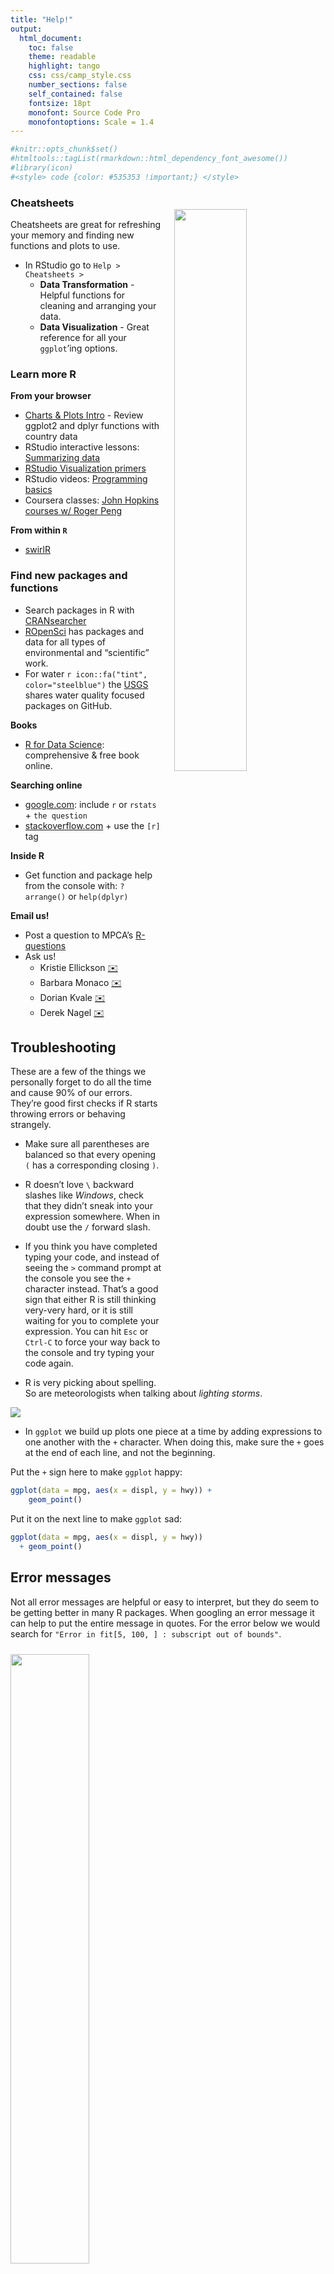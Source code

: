 ```yaml
---
title: "Help!"
output: 
  html_document: 
    toc: false
    theme: readable
    highlight: tango
    css: css/camp_style.css
    number_sections: false
    self_contained: false
    fontsize: 18pt
    monofont: Source Code Pro
    monofontoptions: Scale = 1.4
---
```


```r
#knitr::opts_chunk$set()
#htmltools::tagList(rmarkdown::html_dependency_font_awesome())
#library(icon)
#<style> code {color: #535353 !important;} </style>
```

### Cheatsheets {-}

<a href="https://www.rstudio.com/wp-content/uploads/2018/08/data-visualization-2.1.png">
![](https://itep-r.netlify.com/images/cheatsheet_ggplot.jpg){style="width: 48%; float: right; margin-left: 20px; margin-top: -16px;"}
</a>

Cheatsheets are great for refreshing your memory and finding new functions and plots to use. 

- In RStudio go to `Help > Cheatsheets >`
    - __Data Transformation__ - Helpful functions for cleaning and arranging your data.  
    - __Data Visualization__ - Great reference for all your `ggplot`'ing options. 


### Learn more R {-}

__From your browser__

- [Charts & Plots Intro](https://campus.datacamp.com/courses/introduction-to-the-tidyverse/data-wrangling-1) - Review ggplot2 and dplyr functions with country data
- RStudio interactive lessons: [Summarizing data](https://rstudio.github.io/learnr/examples.html)
- [RStudio Visualization primers](https://rstudio.cloud/learn/primers/3)
- RStudio videos: [Programming basics](https://tutorials.shinyapps.io/04-Programming-Basics/)
- Coursera classes: [John Hopkins courses w/ Roger Peng](https://www.coursera.org/specializations/jhu-data-science)

__From within `R`__

- [swirlR](https://swirlstats.com/students.html)  
    

### Find new packages and functions {-}

- Search packages in R with [CRANsearcher](https://github.com/RhoInc/CRANsearcher)
- [ROpenSci](https://ropensci.org/packages/) has packages and data for all types of environmental and "scientific" work.
- For water `r icon::fa("tint", color="steelblue")` the [USGS](https://github.com/USGS-R) shares water quality focused packages on GitHub.

__Books__    

- [R for Data Science](http://r4ds.had.co.nz/): comprehensive & free book online.    
    
__Searching online__

- [google.com](www.google.com): include `r` or `rstats` + `the question`
- [stackoverflow.com](https://stackoverflow.com/questions/12675147/how-can-we-make-xkcd-style-graphs) + use the `[r]` tag

__Inside R__

- Get function and package help from the console with: `?arrange()` or `help(dplyr)`

__Email us!__

- Post a question to MPCA's [R-questions](https://github.com/mpca-air/R-questions)  
- Ask us!
    - Kristie Ellickson [✉️](mailto:kristie.ellickson@state.mn.us?Subject=I%20have%20a%20R%20question)
    - Barbara Monaco [✉️](mailto:Barbara.Monaco@state.mn.us?Subject=I%20have%20a%20R%20question)
    - Dorian Kvale [✉️](mailto:dorian.kvale@state.mn.us?Subject=I%20have%20a%20R%20question)
    - Derek Nagel [✉️](mailto:Derek.Nagel@state.mn.us?Subject=I%20have%20a%20R%20question)


## Troubleshooting

These are a few of the things we personally forget to do all the time and cause 90% of our errors. They're good first checks if R starts throwing errors or behaving strangely.
  
- Make sure all parentheses are balanced so that every opening `(` has a corresponding closing `)`.
- R doesn't love `\` backward slashes like _Windows_, check that they didn't sneak into your expression somewhere. When in doubt use the `/` forward slash.
- If you think you have completed typing your code, and instead of seeing the `>` command prompt at the console you see the `+` character instead. That's a good sign that either R is still thinking very-very hard, or it is still waiting for you to complete your expression. You can hit `Esc` or `Ctrl-C` to force your way back to the console and try typing your code again. 

- R is very picking about spelling. So are meteorologists when talking about _lighting storms_.

![](images/lightning_spelling.jpg)

- In `ggplot` we build up plots one piece at a time by adding expressions to one another with the `+` character. When doing this, make sure the `+` goes at the end of each line, and not the beginning. 

Put the `+` sign here to make `ggplot` happy:

```r
ggplot(data = mpg, aes(x = displ, y = hwy)) +
    geom_point()
```

Put it on the next line to make `ggplot` sad:

```r
ggplot(data = mpg, aes(x = displ, y = hwy))
  + geom_point()
```


## Error messages

Not all error messages are helpful or easy to interpret, but they do seem to be getting better in many R packages. When googling an error message it can help to put the entire message in quotes. For the error below we would search for `"Error in fit[5, 100, ] : subscript out of bounds"`.

<div align="center" style="margin-top: 24px;">

![](images/warnings and errors.jpeg){style="width: 50%;"}

</div>


<br>
